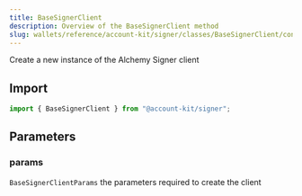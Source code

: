 ```yaml
---
title: BaseSignerClient
description: Overview of the BaseSignerClient method
slug: wallets/reference/account-kit/signer/classes/BaseSignerClient/constructor
---
```


Create a new instance of the Alchemy Signer client

## Import

```ts
import { BaseSignerClient } from "@account-kit/signer";
```

## Parameters

### params

`BaseSignerClientParams`
the parameters required to create the client
